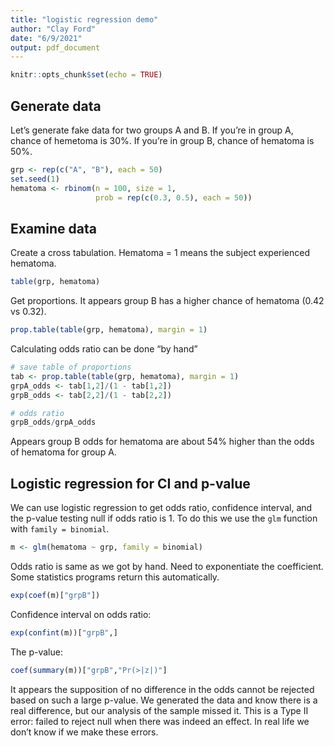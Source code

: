 ```yaml
---
title: "logistic regression demo"
author: "Clay Ford"
date: "6/9/2021"
output: pdf_document
---
```


```r
knitr::opts_chunk$set(echo = TRUE)
```

## Generate data

Let's generate fake data for two groups A and B. If you're in group A, chance of hemetoma is 30%. If you're in group B, chance of hematoma is 50%.

```r
grp <- rep(c("A", "B"), each = 50)
set.seed(1)
hematoma <- rbinom(n = 100, size = 1, 
                   prob = rep(c(0.3, 0.5), each = 50))
```

## Examine data

Create a cross tabulation. Hematoma = 1 means the subject experienced hematoma.

```r
table(grp, hematoma)
```

Get proportions. It appears group B has a higher chance of hematoma (0.42 vs 0.32).

```r
prop.table(table(grp, hematoma), margin = 1)
```

Calculating odds ratio can be done "by hand"

```r
# save table of proportions
tab <- prop.table(table(grp, hematoma), margin = 1)
grpA_odds <- tab[1,2]/(1 - tab[1,2])
grpB_odds <- tab[2,2]/(1 - tab[2,2])

# odds ratio
grpB_odds/grpA_odds
```

Appears group B odds for hematoma are about 54% higher than the odds of hematoma for group A.

## Logistic regression for CI and p-value

We can use logistic regression to get odds ratio, confidence interval, and the p-value testing null if odds ratio is 1. To do this we use the `glm` function with `family = binomial`.

```r
m <- glm(hematoma ~ grp, family = binomial)
```

Odds ratio is same as we got by hand. Need to exponentiate the coefficient. Some statistics programs return this automatically.

```r
exp(coef(m)["grpB"])
```

Confidence interval on odds ratio:

```r
exp(confint(m))["grpB",]
```

The p-value:

```r
coef(summary(m))["grpB","Pr(>|z|)"]
```

It appears the supposition of no difference in the odds cannot be rejected based on such a large p-value. We generated the data and know there is a real difference, but our analysis of the sample missed it. This is a Type II error: failed to reject null when there was indeed an effect. In real life we don't know if we make these errors. 